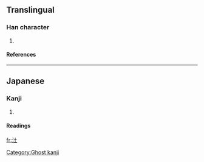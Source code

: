 ==Translingual==
===Han character===
{{Han char|rn=85|rad=水|as=03|sn=6|four=|canj=水土 (EG), XX水土 (XXEG)}}
# {{defn|Han|sort=水03}}
====References====
{{Han ref|kx=0607.051|hdz=31551.031|uh=6C62|ud=27746}}

----
==Japanese==
===Kanji===
{{ja-kanji|grade=|rs=水03}}
# {{defn|Japanese}} 
====Readings====
{{ja-readings|on=|kun=[[つち]] (tsuchi)}}

[[Category:Ghost kanji]]

[[fr:汢]]